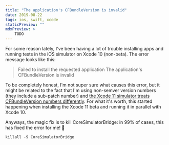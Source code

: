 ```yaml
---
title: "The application's CFBundleVersion is invalid"
date: 2019-08-22
tags: ios, swift, xcode
staticPreview: ""
mdxPreview: >
    TODO
---
```

For some reason lately, I've been having a lot of trouble installing apps and running tests in the iOS simulator on Xcode 10 (non-beta). The error message looks like this:

> Failed to install the requested application
> The application's CFBundleVersion is invalid

To be completely honest, I'm not super sure what causes this error, but it might be related to the fact that I'm using non-semver version numbers (they include a sub-patch number) and [the Xcode 11 simulator treats CFBundleVersion numbers differently](https://forums.developer.apple.com/thread/117322). For what it's worth, this started happening when installing the Xcode 11 beta and running it in parallel with Xcode 10.

Anyways, the magic fix is to kill CoreSimulatorBridge: in 99% of cases, this has fixed the error for me! 🎉

```
killall -9 CoreSimulatorBridge
```